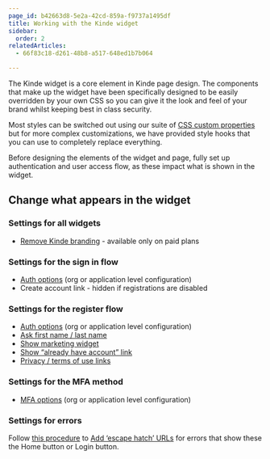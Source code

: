 ```yaml
---
page_id: b42663d8-5e2a-42cd-859a-f9737a1495df
title: Working with the Kinde widget
sidebar:
  order: 2
relatedArticles:
  - 66f83c18-d261-48b8-a517-648ed1b7b064

---
```


The Kinde widget is a core element in Kinde page design. The components that make up the widget have been specifically designed to be easily overridden by your own CSS so you can give it the look and feel of your brand whilst keeping best in class security.

Most styles can be switched out using our suite of [CSS custom properties](tbc) but for more complex customizations, we have provided style hooks that you can use to completely replace everything.

Before designing the elements of the widget and page, fully set up authentication and user access flow, as these impact what is shown in the widget.

## Change what appears in the widget

### Settings for all widgets

- [Remove Kinde branding](/design/brand/remove-kinde-branding/) - available only on paid plans

### Settings for the sign in flow

- [Auth options](/authenticate/authentication-methods/set-up-user-authentication/) (org or application level configuration)
- Create account link - hidden if registrations are disabled

### Settings for the register flow

- [Auth options](/authenticate/authentication-methods/set-up-user-authentication/) (org or application level configuration)
- [Ask first name / last name](/authenticate/custom-configurations/authentication-experience/)
- [Show marketing widget](/authenticate/custom-configurations/authentication-experience/)
- [Show “already have account” link](/authenticate/custom-configurations/authentication-experience/)
- [Privacy / terms of use links](/manage-users/access-control/accept-policies-signup/)

### Settings for the MFA method

- [MFA options](/authenticate/multi-factor-auth/enable-multi-factor-authentication/) (org or application level configuration)

### Settings for errors

Follow [this procedure](https://www.notion.so/Beta-Customize-the-auth-experience-170d97b0d205805089a0d0c19c7d855f?pvs=21) to [Add ‘escape hatch’ URLs](https://www.notion.so/Beta-Customize-the-auth-experience-170d97b0d205805089a0d0c19c7d855f?pvs=21) for errors that show these the Home button or Login button.
